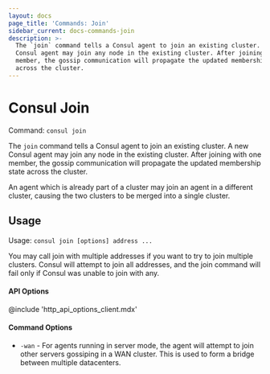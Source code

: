 ```yaml
---
layout: docs
page_title: 'Commands: Join'
sidebar_current: docs-commands-join
description: >-
  The `join` command tells a Consul agent to join an existing cluster. A new
  Consul agent may join any node in the existing cluster. After joining with one
  member, the gossip communication will propagate the updated membership state
  across the cluster.
---
```


# Consul Join

Command: `consul join`

The `join` command tells a Consul agent to join an existing cluster.
A new Consul agent may join any node in the existing cluster. After joining
with one member, the gossip communication will propagate the updated membership
state across the cluster.

An agent which is already part of a cluster may join an agent in a different
cluster, causing the two clusters to be merged into a single cluster.

## Usage

Usage: `consul join [options] address ...`

You may call join with multiple addresses if you want to try to join
multiple clusters. Consul will attempt to join all addresses, and the join
command will fail only if Consul was unable to join with any.

#### API Options

@include 'http_api_options_client.mdx'

#### Command Options

- `-wan` - For agents running in server mode, the agent will attempt to join
  other servers gossiping in a WAN cluster. This is used to form a bridge between
  multiple datacenters.
